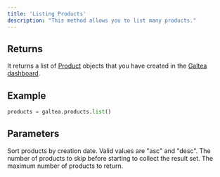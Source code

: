 ```yaml
---
title: 'Listing Products'
description: "This method allows you to list many products."
---
```


## Returns
It returns a list of [Product](/concepts/product) objects that you have created in the [Galtea dashboard](https://platform.galtea.ai/). 

## Example
```python
products = galtea.products.list()
```

## Parameters
<ResponseField name="sortByCreatedAt" type="string" optional>
  Sort products by creation date. Valid values are "asc" and "desc".
</ResponseField>
<ResponseField name="offset" type="int">
  The number of products to skip before starting to collect the result set.
</ResponseField>
<ResponseField name="limit" type="int">
  The maximum number of products to return.
</ResponseField>